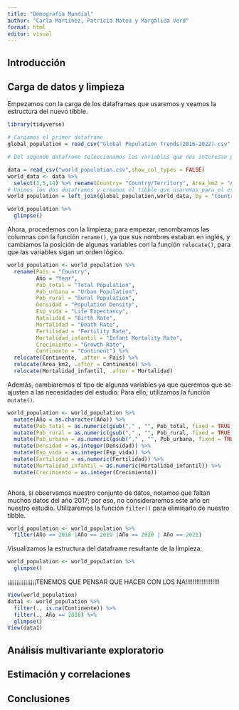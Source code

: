 ```yaml
---
title: "Demografía Mundial"
author: "Carla Martínez, Patricia Mateu y Margalida Verd"
format: html
editor: visual
---
```

## Introducción


## Carga de datos y limpieza

Empezamos con la carga de los dataframes que usaremos y veamos la estructura del nuevo tibble.


```r
library(tidyverse)

# Cargamos el primer dataframe
global_population = read_csv("Global Population Trends(2016-2022).csv", show_col_types = FALSE) 

# Del segundo dataframe seleccionamos las variables que nos interesan para el estudio

data = read_csv("world_population.csv",show_col_types = FALSE)
world_data <- data %>% 
  select(3,5,14) %>% rename(Country= "Country/Territory", Area_km2 = "Area (km²)")   
# Unimos los dos dataframes y creamos el tibble que usaremos para el estudio
world_population = left_join(global_population,world_data, by = "Country")

world_population %>% 
  glimpse()

```

Ahora, procedemos con la limpieza; para empezar, renombramos las columnas con la función `rename()`, ya que sus nombres estaban en inglés, y cambiamos la posición de algunas variables con la función `relocate()`, para que las variables sigan un orden lógico.

```r
world_population <- world_population %>% 
  rename(Pais = "Country", 
         Año = "Year", 
         Pob_total = "Total Population", 
         Pob_urbana = "Urban Population", 
         Pob_rural = "Rural Population", 
         Densidad = "Population Density", 
         Esp_vida = "Life Expectancy", 
         Natalidad = "Birth Rate", 
         Mortalidad = "Death Rate", 
         Fertilidad = "Fertility Rate", 
         Mortalidad_infantil = "Infant Mortality Rate", 
         Crecimiento = "Growth Rate", 
         Continente = "Continent") %>% 
  relocate(Continente, .after = Pais) %>% 
  relocate(Area_km2, .after = Continente) %>% 
  relocate(Mortalidad_infantil, .after = Mortalidad) 

```

Además, cambiaremos el tipo de algunas variables ya que queremos que se ajusten a las necesidades del estudio. Para ello, utilizamos la función `mutate()`.

```r
world_population <- world_population %>% 
  mutate(Año = as.character(Año)) %>% 
  mutate(Pob_total = as.numeric(gsub("," , "", Pob_total, fixed = TRUE))) %>%
  mutate(Pob_rural = as.numeric(gsub("," , "", Pob_rural, fixed = TRUE))) %>%
  mutate(Pob_urbana = as.numeric(gsub("," , "", Pob_urbana, fixed = TRUE))) %>% 
  mutate(Densidad = as.integer(Densidad)) %>% 
  mutate(Esp_vida = as.integer(Esp_vida)) %>% 
  mutate(Fertilidad = as.numeric(Fertilidad)) %>% 
  mutate(Mortalidad_infantil = as.numeric(Mortalidad_infantil)) %>% 
  mutate(Crecimiento = as.integer(Crecimiento))
  
```

Ahora, si observamos nuestro conjunto de datos, notamos que faltan muchos datos del año 2017; por eso, no consideraremos este año en nuestro estudio. Utilizaremos la función `filter()` para eliminarlo de nuestro tibble.

```r
world_population <- world_population %>% 
  filter(Año == 2018 |Año == 2019 |Año == 2020 | Año == 2021) 
```

Visualizamos la estructura del dataframe resultante de la limpieza:

```r
world_population <- world_population %>%
  glimpse()
```

¡¡¡¡¡¡¡¡¡¡¡¡¡¡¡¡TENEMOS QUE PENSAR QUE HACER CON LOS NA!!!!!!!!!!!!!!!!!!!

```r

View(world_population)
data1 <- world_population %>% 
  filter(., is.na(Continente)) %>% 
  filter(., Año == 2018) %>% 
  glimpse()
View(data1)

```


## Análisis multivariante exploratorio

## Estimación y correlaciones

## Conclusiones

